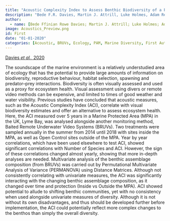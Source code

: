 ```yaml
---
title: "Acoustic Complexity Index to Assess Benthic Biodiversity of a Partially Protected Area in the Southwest of the UK"
description: "Bede F.R. Davies, Martin J. Attrill, Luke Holmes, Adam Rees, Matthew J. Witt & Emma V. Sheehan."
author:
  - name: [Bede Ffinian Rowe Davies; Martin J. Attrill; Luke Holmes; Adam Rees; Matthew J. Witt; Emma V. Sheehan]
image: Acoustics_Preview.png
id: First
date: "01-01-2020"
categories: [Acoustic, BRUVs, Ecology, PAM, Marine Diversity, First Author]
---
```


[Davies *et al.,* 2020](http://publicationslist.org/data/m.j.witt/ref-126/Davies_2020_EcolIndicators.pdf)

The soundscape of the marine environment is a relatively understudied area of ecology that has the potential to provide large amounts of information on biodiversity, reproductive behaviour, habitat selection, spawning and predator--prey interactions. Biodiversity is often visually assessed and used as a proxy for ecosystem health. Visual assessment using divers or remote video methods can be expensive, and limited to times of good weather and water visibility. Previous studies have concluded that acoustic measures, such as the Acoustic Complexity Index (ACI), correlate with visual biodiversity estimates and offer an alternative to assess ecosystem health. Here, the ACI measured over 5 years in a Marine Protected Area (MPA) in the UK, Lyme Bay, was analysed alongside another monitoring method, Baited Remote Underwater Video Systems (BRUVs). Two treatments were sampled annually in the summer from 2014 until 2018 with sites inside the MPA, as well as Open Control sites outside of the MPA. Year by year correlations, which have been used elsewhere to test ACI, showed significant correlations with Number of Species and ACI. However, the sign of these correlations changed almost yearly, showing that more in-depth analyses are needed. Multivariate analysis of the benthic assemblage composition (from BRUVs) was carried out by Permutational Multivariate Analysis of Variance (PERMANOVA) using Distance Matrices. Although not consistently correlating with univariate measures, the ACI was significantly interacting with the changing benthic assemblage composition, as it changed over time and protection (Inside vs Outside the MPA). ACI showed potential to allude to shifting benthic communities, yet with no consistency when used alongside univariate measures of diversity. Although it is not without its own disadvantages, and thus should be developed further before implementation, the ACI could potentially reflect more complex changes to the benthos than simply the overall diversity.
